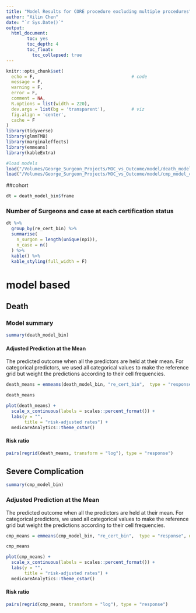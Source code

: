 ```yaml
---
title: "Model Results for CORE procedure excluding multiple procedures"
author: "Xilin Chen"
date: "`r Sys.Date()`"
output: 
  html_document:
        toc: yes
        toc_depth: 4
        toc_float:
          toc_collapsed: true
---
```


```r
knitr::opts_chunk$set(
  echo = F,                                     # code
  message = F,
  warning = F,
  error = F,
  comment = NA,
  R.options = list(width = 220),
  dev.args = list(bg = 'transparent'),          # viz
  fig.align = 'center',
  cache = F
)
library(tidyverse)
library(glmmTMB)
library(marginaleffects)
library(emmeans)
library(kableExtra)
```

```r
#load models
load("/Volumes/George_Surgeon_Projects/MOC_vs_Outcome/model/death_model_core_bin_remove_multi_proc.rdata")
load("/Volumes/George_Surgeon_Projects/MOC_vs_Outcome/model/cmp_model_core_bin_remove_multi_proc.rdata")
```

##cohort

```r
dt = death_model_bin$frame
```

### Number of Surgeons and case at each certification status

```r
dt %>%
  group_by(re_cert_bin) %>%
  summarise(
    n_surgon = length(unique(npi)),
    n_case = n()
  ) %>% 
  kable() %>% 
  kable_styling(full_width = F)
```


# model based


## Death

### Model summary

```r
summary(death_model_bin)
```

#### Adjusted Prediction at the Mean

The predicted outcome when all the predictors are held at their mean. For categorical predictors, we used all categorical values to make the reference grid but weight the predictions according to their cell frequencies.

```r
death_means = emmeans(death_model_bin, "re_cert_bin",  type = "response", data = death_model_bin$frame, weights = "cells")

death_means

plot(death_means) +
  scale_x_continuous(labels = scales::percent_format()) +
  labs(y = "",
       title = "risk-adjusted rates") +
  medicareAnalytics::theme_cstar()

```

#### Risk ratio

```r
pairs(regrid(death_means, transform = "log"), type = "response")
```


## Severe Complication

```r
summary(cmp_model_bin)
```

### Adjusted Prediction at the Mean

The predicted outcome when all the predictors are held at their mean. For categorical predictors, we used all categorical values to make the reference grid but weight the predictions according to their cell frequencies.

```r
cmp_means = emmeans(cmp_model_bin, "re_cert_bin",  type = "response", data = cmp_model_bin$frame, weights = "cells")

cmp_means

plot(cmp_means) +
  scale_x_continuous(labels = scales::percent_format()) +
  labs(y = "",
       title = "risk-adjusted rates") +
  medicareAnalytics::theme_cstar()

```

#### Risk ratio

```r
pairs(regrid(cmp_means, transform = "log"), type = "response")
```


